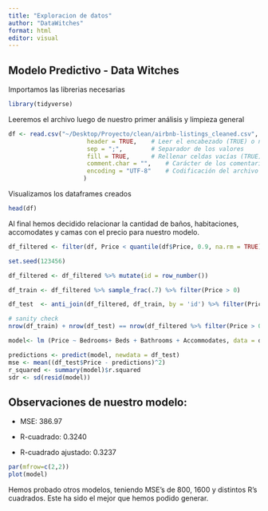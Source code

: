 ```yaml
---
title: "Exploracion de datos"
author: "DataWitches"
format: html
editor: visual
---
```


## Modelo Predictivo - Data Witches

Importamos las librerias necesarias

```r
library(tidyverse)
```

Leeremos el archivo luego de nuestro primer análisis y limpieza general

```r
df <- read.csv("~/Desktop/Proyecto/clean/airbnb-listings_cleaned.csv",
                      header = TRUE,    # Leer el encabezado (TRUE) o no (FALSE)
                      sep = ";",        # Separador de los valores
                      fill = TRUE,      # Rellenar celdas vacías (TRUE) o no (FALSE)
                      comment.char = "",    # Carácter de los comentarios o cadenas vacías
                      encoding = "UTF-8"    # Codificación del archivo
                     )
```

Visualizamos los dataframes creados

```r
head(df)
```

Al final hemos decidido relacionar la cantidad de baños, habitaciones, accomodates y camas con el precio para nuestro modelo.

```r
df_filtered <- filter(df, Price < quantile(df$Price, 0.9, na.rm = TRUE) & Price > quantile(df$Price, 0.1, na.rm = TRUE))
```

```r
set.seed(123456)

df_filtered <- df_filtered %>% mutate(id = row_number())

df_train <- df_filtered %>% sample_frac(.7) %>% filter(Price > 0)

df_test  <- anti_join(df_filtered, df_train, by = 'id') %>% filter(Price > 0)
```

```r
# sanity check
nrow(df_train) + nrow(df_test) == nrow(df_filtered %>% filter(Price > 0))
```

```r
model<- lm (Price ~ Bedrooms+ Beds + Bathrooms + Accommodates, data = df_train)

predictions <- predict(model, newdata = df_test)
mse <- mean((df_test$Price - predictions)^2)
r_squared <- summary(model)$r.squared
sdr <- sd(resid(model))
```

## **Observaciones de nuestro modelo:**

-   MSE: 386.97

-   R-cuadrado: 0.3240

-   R-cuadrado ajustado: 0.3237

```r
par(mfrow=c(2,2)) 
plot(model)
```

Hemos probado otros modelos, teniendo MSE's de 800, 1600 y distintos R's cuadrados. Este ha sido el mejor que hemos podido generar.
